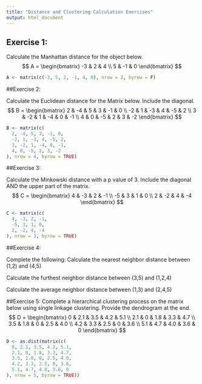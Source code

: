 ---
title: "Distance and Clustering Calculation Exercises"
output: html_document
---

## Exercise 1:

Calculate the Manhattan distance for the object below.
$$
A =
\begin{bmatrix}
-3 & 2 & 4 \\
5 & -1 & 0
\end{bmatrix}
$$
```{r}
A <- matrix(c(-3, 5, 2, -1, 4, 0), nrow = 2, byrow = F)
```

##Exercise 2:

Calculate the Euclidean distance for the Matrix below. Include the diagonal.
$$
B =
\begin{bmatrix}
2 & -4 & 5 & 3 & -1 & 0 \\
-2 & 1 & -3 & 4 & -5 & 2 \\
3 & -2 & 1 & -4 & 0 & -1 \\
4 & 0 & -5 & 2 & 3 & -2
\end{bmatrix}
$$
```{r}
B <- matrix(c(
  2, -4, 5, 3, -1, 0,
  -2, 1, -3, 4, -5, 2,
  3, -2, 1, -4, 0, -1,
  4, 0, -5, 2, 3, -2
), nrow = 4, byrow = TRUE)


```

##Exercise 3: 

Calculate the Minkowski distance with a p value of 3. Include the diagonal AND the upper part of the matrix.
$$
C =
\begin{bmatrix}
4 & -3 & 2 & -1 \\
-5 & 3 & 1 & 0 \\
2 & -2 & 4 & -4
\end{bmatrix}
$$
```{r}
C <- matrix(c(
  4, -3, 2, -1,
  -5, 3, 1, 0,
  2, -2, 4, -4
), nrow = 3, byrow = TRUE)

```

##Exercise 4:

Complete the following:
Calculate the nearest neighbor distance between (1,2) and (4,5)

Calculate the furthest neighbor distance between (3,5) and (1,2,4)

Calculate the average neighbor distance between (1,3) and (2,4,5)


##Exercise 5:
Complete a hierarchical clustering process on the matrix below using single linkage clustering. Provide the dendrogram at the end.
$$
D =
\begin{bmatrix}
0 & 2.1 & 3.5 & 4.2 & 5.1 \\
2.1 & 0 & 1.8 & 3.3 & 4.7 \\
3.5 & 1.8 & 0 & 2.5 & 4.0 \\
4.2 & 3.3 & 2.5 & 0 & 3.6 \\
5.1 & 4.7 & 4.0 & 3.6 & 0
\end{bmatrix}
$$
```{r}
D <- as.dist(matrix(c(
  0, 2.1, 3.5, 4.2, 5.1,
  2.1, 0, 1.8, 3.3, 4.7,
  3.5, 1.8, 0, 2.5, 4.0,
  4.2, 3.3, 2.5, 0, 3.6,
  5.1, 4.7, 4.0, 3.6, 0
), nrow = 5, byrow = TRUE))

```